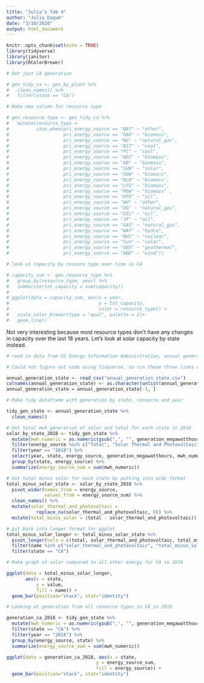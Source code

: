 ```yaml
---
title: "Julia’s Tab 4"
author: "Julia Dagum"
date: "3/10/2020"
output: html_document
---
```


```r
knitr::opts_chunk$set(echo = TRUE)
library(tidyverse)
library(janitor)
library(RColorBrewer)
```

```r
# Get just CA generation

# gen_tidy_ca <- gen_by_plant %>%
#   clean_names() %>%
#   filter(state == "CA")

# Make new column for resource type 

# gen_resource_type <- gen_tidy_ca %>% 
#   mutate(resource_type = 
#          case_when(pri_energy_source == "BAT" ~ "other",
#                    pri_energy_source == "OBG" ~ "biomass", 
#                    pri_energy_source == "NG" ~ "natural_gas", 
#                    pri_energy_source == "BIT" ~ "coal", 
#                    pri_energy_source == "PC" ~ "coal", 
#                    pri_energy_source == "WDS" ~ "biomass", 
#                    pri_energy_source == "AB" ~ "biomass", 
#                    pri_energy_source == "SUN" ~ "solar", 
#                    pri_energy_source == "OGW" ~ "biomass", 
#                    pri_energy_source == "BLQ" ~ "biomass", 
#                    pri_energy_source == "LFG" ~ "biomass", 
#                    pri_energy_source == "MSW" ~ "biomass" ,
#                    pri_energy_source == "DFO" ~ "oil", 
#                    pri_energy_source == "WH" ~ "other", 
#                    pri_energy_source == "OG" ~ "natural_gas", 
#                    pri_energy_source == "OIL" ~ "oil", 
#                    pri_energy_source == "JF" ~ "oil", 
#                    pri_energy_source == "GAS" ~ "natural_gas", 
#                    pri_energy_source == "WAT" ~ "hydro", 
#                    pri_energy_source == "NUC" ~ "nuclear", 
#                    pri_energy_source == "Sun" ~ "solar", 
#                    pri_energy_source == "GEO" ~ "geothermal", 
#                    pri_energy_source == "WND" ~ "wind"))

# look at capacity by resoure type over time in CA

# capacity_sum <- gen_resource_type %>% 
#   group_by(resource_type, year) %>% 
#   summarize(tot_capacity = sum(capacity))
# 
# ggplot(data = capacity_sum, aes(x = year, 
#                                 y = tot_capacity, 
#                                 color = resource_type)) +
#   scale_color_brewer(type = "qual", palette = 2)+
#   geom_line() 

```

Not very interesting because most resource types don't have any changes in capacity over the last 18 years. Let's look at solar capacity by state instead.

```r
# read in data from US Energy Information Administration, annual generation by state for each resource type from 1990 - 2018 and remove first row

# Could not figure out code using tidyverse, so run these three lines of code before using annual_generation_state to make tidy_gen_state

annual_generation_state <- read_csv("annual_generation_state.csv")
colnames(annual_generation_state) <- as.character(unlist(annual_generation_state[1,]))
annual_generation_state = annual_generation_state[-1, ]

# Make tidy dataframe with generation by state, resource and year

tidy_gen_state <- annual_generation_state %>% 
  clean_names()

# Get total mwh generation of solar and total for each state in 2018
solar_by_state_2018 <- tidy_gen_state %>% 
  mutate(mwh_numeric = as.numeric(gsub(",", "", generation_megawatthours))) %>% 
  filter(energy_source %in% c("Total", "Solar Thermal and Photovoltaic")) %>% 
  filter(year == "2018") %>% 
  select(year, state, energy_source, generation_megawatthours, mwh_numeric) %>% 
  group_by(state, energy_source) %>% 
  summarize(energy_source_sum = sum(mwh_numeric))

# Get total minus solar for each state by putting into wide format
total_minus_solar_state <- solar_by_state_2018 %>% 
  pivot_wider(names_from = energy_source, 
              values_from = energy_source_sum) %>% 
  clean_names() %>% 
  mutate(solar_thermal_and_photovoltaic = 
           replace_na(solar_thermal_and_photovoltaic, 0)) %>% 
  mutate(total_minus_solar = (total - solar_thermal_and_photovoltaic))

# put back into longer format for ggplot
total_minus_solar_longer <- total_minus_solar_state %>% 
  pivot_longer(cols = c(total, solar_thermal_and_photovoltaic, total_minus_solar)) %>% 
  filter(name %in% c("solar_thermal_and_photovoltaic", "total_minus_solar")) %>% 
  filter(state == "CA")

# Make graph of solar compared to all other energy for CA in 2018

ggplot(data = total_minus_solar_longer, 
       aes(x = state, 
           y = value, 
           fill = name)) +
  geom_bar(position="stack", stat="identity") 

# Looking at generation from all resource types in CA in 2018 

generation_ca_2018 <- tidy_gen_state %>% 
  mutate(mwh_numeric = as.numeric(gsub(",", "", generation_megawatthours))) %>% 
  filter(state == "CA") %>% 
  filter(year == "2018") %>% 
  group_by(energy_source, state) %>% 
  summarize(energy_source_sum = sum(mwh_numeric))

ggplot(data = generation_ca_2018, aes(x = state, 
                                 y = energy_source_sum, 
                                 fill = energy_source)) +
  geom_bar(position="stack", stat="identity")


```





